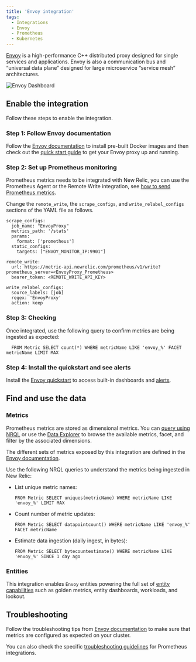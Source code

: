```yaml
---
title: 'Envoy integration'
tags:
  - Integrations
  - Envoy
  - Prometheus
  - Kubernetes
---
```



[Envoy](https://www.envoyproxy.io/) is a high-performance C++ distributed proxy designed for single services and applications. Envoy is also a communication bus and “universal data plane” designed for large microservice “service mesh” architectures. 

<img
  title="Envoy Dashboard"
  alt="Envoy Dashboard"
  src={kubernetesEnvoyDashboard}
/>

## Enable the integration

Follow these steps to enable the integration.

### Step 1: Follow Envoy documentation

Follow the [Envoy documentation](https://www.envoyproxy.io/docs/envoy/latest/start/install) to install pre-built Docker images and then check out the [quick start guide](https://www.envoyproxy.io/docs/envoy/latest/start/quick-start/index.html#start-quick-start) to get your Envoy proxy up and running.

### Step 2: Set up Prometheus monitoring

Prometheus metrics needs to be integrated with New Relic, you can use the Prometheus Agent or the Remote Write integration, see [how to send Prometheus metrics](https://docs.newrelic.com/docs/infrastructure/prometheus-integrations/get-started/send-prometheus-metric-data-new-relic/).

Change the `remote_write`, the `scrape_configs`, and `write_relabel_configs` sections of the YAML file as follows.

```
scrape_configs:
  job_name: "EnvoyProxy"
  metrics_path: '/stats'
  params:
    format: ['prometheus']
  static_configs:
    targets: ["ENVOY_MONITOR_IP:9901"]

remote_write:
  url: https://metric-api.newrelic.com/prometheus/v1/write?prometheus_server=<EnvoyProxy_Prometheus>
  bearer_token: <REMOTE_WRITE_API_KEY>
  
write_relabel_configs:
  source_labels: [job]
  regex: 'EnvoyProxy'
  action: keep
``` 

### Step 3: Checking

Once integrated, use the following query to confirm metrics are being ingested as expected:

```
  FROM Metric SELECT count(*) WHERE metricName LIKE 'envoy_%' FACET metricName LIMIT MAX
```

### Step 4: Install the quickstart and see alerts

Install the [Envoy quickstart](https://newrelic.com/instant-observability/Envoy-quickstart) to access built-in dashboards and [alerts](https://docs.newrelic.com/docs/alerts-applied-intelligence/new-relic-alerts/learn-alerts/introduction-alerts/).

## Find and use the data

### Metrics

Prometheus metrics are stored as dimensional metrics. You can [query using NRQL](/docs/telemetry-data-platform/get-data/apis/query-metric-data-type/) or use the [Data Explorer](/docs/query-your-data/explore-query-data/browse-data/introduction-data-explorer/) to browse the available metrics, facet, and filter by the associated dimensions.

The different sets of metrics exposed by this integration are defined in the [Envoy documentation](https://www.envoyproxy.io/docs/envoy/latest/intro/arch_overview/observability/statistics.html?highlight=statistics/).

Use the following NRQL queries to understand the metrics being ingested in New Relic:

* List unique metric names:

  ```
  FROM Metric SELECT uniques(metricName) WHERE metricName LIKE 'envoy_%' LIMIT MAX
  ```

* Count number of metric updates:

  ```
  FROM Metric SELECT datapointcount() WHERE metricName LIKE 'envoy_%' FACET metricName
  ```

* Estimate data ingestion (daily ingest, in bytes):

	```
  FROM Metric SELECT bytecountestimate() WHERE metricName LIKE 'envoy_%' SINCE 1 day ago
  ```

### Entities

This integration enables `Envoy` entities powering the full set of [entity capabilities](/docs/new-relic-solutions/new-relic-one/core-concepts/what-entity-new-relic/) such as golden metrics, entity dashboards, workloads, and lookout.

## Troubleshooting

Follow the troubleshooting tips from [Envoy documentation](https://www.envoyproxy.io/docs/envoy/latest/operations/admin#get--stats?format=prometheus/) to make sure that metrics are configured as expected on your cluster.

You can also check the specific [troubleshooting guidelines](/docs/infrastructure/prometheus-integrations/troubleshooting/no-data-appears-prometheus-integration) for Prometheus integrations.